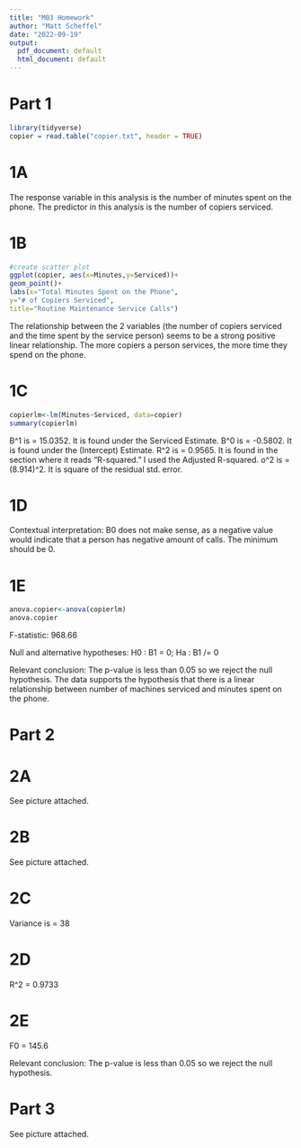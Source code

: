 ```yaml
---
title: "M03 Homework"
author: "Matt Scheffel"
date: "2022-09-19"
output:
  pdf_document: default
  html_document: default
---
```


# Part 1

```r
library(tidyverse)
copier = read.table("copier.txt", header = TRUE)
```


# 1A

The response variable in this analysis is the number of minutes spent on the phone. The predictor in this analysis is the number of copiers serviced.

# 1B

```r
#create scatter plot
ggplot(copier, aes(x=Minutes,y=Serviced))+
geom_point()+
labs(x="Total Minutes Spent on the Phone",
y="# of Copiers Serviced",
title="Routine Maintenance Service Calls")
```

The relationship between the 2 variables (the number of copiers serviced and the time spent by the service person) seems to be a strong positive linear relationship. The more copiers a person services, the more time they spend on the phone.

# 1C

```r
copierlm<-lm(Minutes~Serviced, data=copier)
summary(copierlm)
```

B^1 is = 15.0352. It is found under the Serviced Estimate.
B^0 is = -0.5802. It is found under the (Intercept) Estimate.
R^2 is = 0.9565. It is found in the section where it reads "R-squared." I used the Adjusted R-squared.
o^2 is = (8.914)^2. It is square of the residual std. error. 

# 1D

Contextual interpretation: B0 does not make sense, as a negative value would indicate that a person has negative amount of calls. The minimum should be 0.

# 1E

```r
anova.copier<-anova(copierlm)
anova.copier
```

F-statistic: 968.66

Null and alternative hypotheses: H0 : B1 = 0; Ha : B1 /= 0

Relevant conclusion: The p-value is less than 0.05 so we reject the null hypothesis. The data supports the hypothesis that there is a linear relationship between number of machines serviced and minutes spent on the phone.

# Part 2

# 2A

See picture attached.

# 2B

See picture attached.

# 2C

Variance is = 38

# 2D

R^2 = 0.9733

# 2E

F0 = 145.6

Relevant conclusion: The p-value is less than 0.05 so we reject the null hypothesis.

# Part 3

See picture attached.
